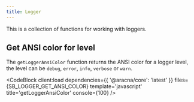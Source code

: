 ```yaml
---
title: Logger
---
```



This is a collection of functions for working with loggers.

## Get ANSI color for level

The `getLoggerAnsiColor` function returns the ANSI color for a logger level, the level can be `debug`, `error`, `info`, `verbose` or `warn`.

<CodeBlock
  client:load
  dependencies={{ '@aracna/core': 'latest' }}
  files={SB_LOGGER_GET_ANSI_COLOR}
  template='javascript'
  title='getLoggerAnsiColor'
  console={100}
/>
